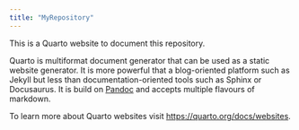 ```yaml
---
title: "MyRepository"
---
```


This is a Quarto website to document this repository.

Quarto is multiformat document generator that can be used as
a static website generator. It is more powerful that a 
blog-oriented platform such as Jekyll but less than
documentation-oriented tools such as Sphinx or Docusaurus.
It is build on [Pandoc](https://pandoc.org) and accepts 
multiple flavours of markdown.

To learn more about Quarto websites visit <https://quarto.org/docs/websites>.
